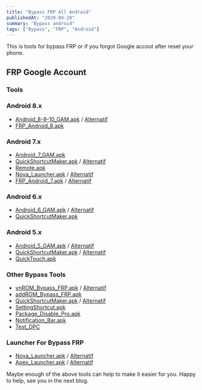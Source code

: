 ```yaml
---
title: "Bypass FRP All Android"
publishedAt: "2020-08-20"
summary: "Bypass android"
tags: ["Bypass", "FRP", "Android"]
---
```


This is tools for bypass FRP or if you forgot Google accout after reset your phone.

## FRP Google Account

<ListBypass />

### Tools

### Android 8.x

- [Android_8-9-10_GAM.apk](http://www.mediafire.com/file/9kfa9rl3y5heq7j/Google_Account_Manager_Android8.apk/file) / [Alternatif](https://github.com/dionannd/bypass/raw/main/Android_8-9-10_GAM.apk)
- [FRP_Android_8.apk](http://www.mediafire.com/file/mp7drb4y3h4xzwy/Bypass_FRP_Android8.apk/file)

### Android 7.x

- [Android_7_GAM.apk](http://www.mediafire.com/file/1132puh52bd7mej/Google.Account.Version-7.1.2.25-Nougat.apk/file)
- [QuickShortcutMaker.apk](http://www.mediafire.com/file/mq3lkdl3ocxftlf/QuickShortcutMaker.apk/file) / [Alternatif](https://github.com/dionannd/bypass/raw/main/QuickShortcutMaker.apk)
- [Remote.apk](http://www.mediafire.com/file/ech90kbrxsnlt81/Google_account_signin_remote.apk/file)
- [Nova_Launcher.apk](http://www.mediafire.com/file/9m7w7in4l1b1bgc/Nova-Launcher-Prime.apk/file) / [Alternatif](https://github.com/dionannd/bypass/raw/main/Nova_Launcher.apk)
- [FRP_Android_7.apk](http://www.mediafire.com/file/gka2nhfk25knaqt/FRP_Android_7.apk/file) / [Alternatif](https://github.com/dionannd/bypass/raw/main/FRP_Android_7.apk)

### Android 6.x

- [Android_6_GAM.apk](http://www.mediafire.com/file/av05zhmf28otux7/Android_6_Google_Account_Manager.apk/file) / [Alternatif](https://github.com/dionannd/bypass/raw/main/Android_6_GAM.apk)
- [QuickShortcutMaker.apk](http://www.mediafire.com/file/mq3lkdl3ocxftlf/QuickShortcutMaker.apk/file)

### Android 5.x

- [Android_5_GAM.apk](http://www.mediafire.com/file/cmwj2zj77mbtppe/com.google.android.gsf.login_5.1-1743759-22.apk/file) / [Alternatif](https://github.com/dionannd/bypass/raw/main/Android_5_GAM.apk)
- [QuickShortcutMaker.apk](http://www.mediafire.com/file/mq3lkdl3ocxftlf/QuickShortcutMaker.apk/file) / [Alternatif](https://github.com/dionannd/bypass/raw/main/QuickShortcutMaker.apk)
- [QuickTouch.apk](http://www.mediafire.com/file/zesb2b2cz8t6jko/quicktouch-6-0-4.apk/file)

### Other Bypass Tools

- [vnROM_Bypass_FRP.apk](http://www.mediafire.com/file/dx24sah8md11chy/FRP_vnROM.apk/file) / [Alternatif](https://github.com/dionannd/bypass/raw/main/FRP_vnROM.apk)
- [addROM_Bypass_FRP.apk](https://github.com/dionannd/bypass/raw/main/FRP_addROM.apk)
- [QuickShortcutMaker.apk](http://www.mediafire.com/file/mq3lkdl3ocxftlf/QuickShortcutMaker.apk/file) / [Alternatif](https://github.com/dionannd/bypass/raw/main/QuickShortcutMaker.apk)
- [SettingShortcut.apk](http://www.mediafire.com/file/b7yeikvss2rgnph/Settings_Shortcut.apk/file)
- [Package_Disable_Pro.apk](https://github.com/dionannd/bypass/raw/main/Package_Disabler_Pro.apk)
- [Notification_Bar.apk](https://github.com/dionannd/bypass/raw/main/Notification_Bar.apk)
- [Test_DPC](https://github.com/dionannd/bypass/raw/main/Test_DPC.apk)

### Launcher For Bypass FRP

- [Nova_Launcher.apk](http://www.mediafire.com/file/9m7w7in4l1b1bgc/Nova-Launcher-Prime.apk/file) / [Alternatif](https://github.com/dionannd/bypass/raw/main/Nova_Launcher.apk)
- [Apex_Launcher.apk](http://www.mediafire.com/file/xugjze69defw1d7/Apex_Launcher.apk/file) / [Alternatif](https://github.com/dionannd/bypass/raw/main/Apex_Launcher.apk)

Maybe enough of the above tools can help to make it easier for you.
Happy to help, see you in the next blog.

